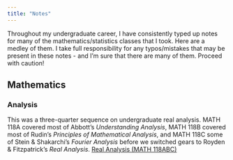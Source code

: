 ```yaml
---
title: "Notes"
---
```


Throughout my undergraduate career, I have consistently typed up notes for many of the mathematics/statistics classes that I took. Here are a medley of them. I take full responsibility for any typos/mistakes that may be present in these notes - and I'm sure that there are many of them. Proceed with caution!

## Mathematics

### Analysis
This was a three-quarter sequence on undergraduate real analysis. MATH 118A covered most of Abbott's *Understanding Analysis*, MATH 118B covered most of Rudin's *Principles of Mathematical Analysis*, and MATH 118C some of Stein & Shakarchi's *Fourier Analysis* before we switched gears to Royden & Fitzpatrick's *Real Analysis*.
<a href="118ABC.pdf#" class="download" title="Real Analysis (Math 118ABC)">Real Analysis (MATH 118ABC)</a>		
